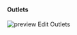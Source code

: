 #### Outlets

![preview Edit Outlets](images/checking-outlets-23-02-06-AT.png "https://portal-sandbox.fiskaltrust.TLD/AccountOutlet")


